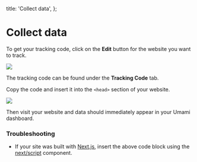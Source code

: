   title: 'Collect data',
};

# Collect data

To get your tracking code, click on the **Edit** button for the website you want to track.

<img src="/images/cloud/website-edit.png" />

The tracking code can be found under the **Tracking Code** tab.

Copy the code and insert it into the `<head>` section of your website.

<img src="/images/cloud/website-tracking-code.png" />

Then visit your website and data should immediately appear in your Umami dashboard.

### Troubleshooting

- If your site was built with [Next.js](https://nextjs.org/), insert the above code block using the [next/script](https://nextjs.org/docs/app/api-reference/components/script) component.
